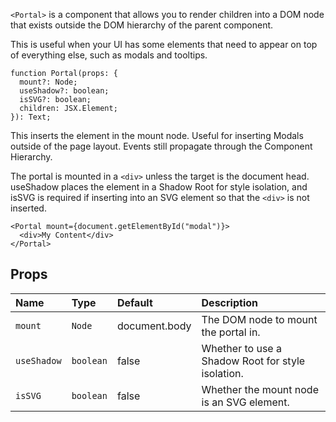 <Title>{"<Portal>"}</Title>

`<Portal>` is a component that allows you to render children into a DOM node that exists outside the DOM hierarchy of the parent component.

This is useful when your UI has some elements that need to appear on top of everything else, such as modals and tooltips.

```tsx
function Portal(props: {
  mount?: Node;
  useShadow?: boolean;
  isSVG?: boolean;
  children: JSX.Element;
}): Text;
```

This inserts the element in the mount node. Useful for inserting Modals outside of the page layout. Events still propagate through the Component Hierarchy.

The portal is mounted in a `<div>` unless the target is the document head. useShadow places the element in a Shadow Root for style isolation, and isSVG is required if inserting into an SVG element so that the `<div>` is not inserted.

```tsx
<Portal mount={document.getElementById("modal")}>
  <div>My Content</div>
</Portal>
```

## Props

| Name        | Type      | Default       | Description                                       |
| :---------- | :-------- | :------------ | :------------------------------------------------ |
| `mount`     | `Node`    | document.body | The DOM node to mount the portal in.              |
| `useShadow` | `boolean` | false         | Whether to use a Shadow Root for style isolation. |
| `isSVG`     | `boolean` | false         | Whether the mount node is an SVG element.         |
